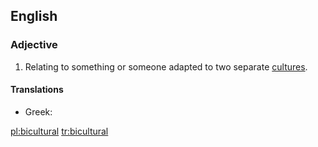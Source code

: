 ==English==

===Adjective===
{{en-adj}}

# Relating to something or someone adapted to two separate [[culture]]s.

====Translations====
{{trans-top|relating to something or someone adapted to two cultures}}
* Greek: {{t-|el|αμφιπολιτισμικός|m|tr=amfipolitismikós}}
{{trans-mid}}
{{trans-bottom}}

[[pl:bicultural]]
[[tr:bicultural]]